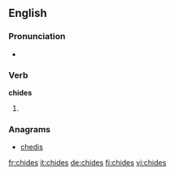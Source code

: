 ==English==

===Pronunciation===
* {{rhymes|aɪdz}}

===Verb===
'''chides'''

# {{third-person singular of|chide}}

===Anagrams===
* [[chedis#English|chedis]]

[[fr:chides]]
[[it:chides]]
[[de:chides]]
[[fi:chides]]
[[vi:chides]]